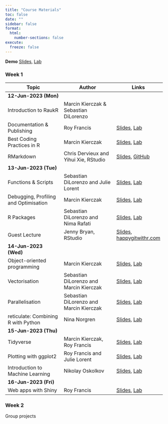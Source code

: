 ```yaml
---
title: "Course Materials"
toc: false
date: ""
sidebar: false
format:
  html:
    number-sections: false
execute:
  freeze: false
---
```


**Demo** [Slides](slides/demo/index.html), [Lab](labs/demo/index.html)
  
### Week 1

:::{.contents-table .column-body-outset}
|Topic                                |Author                                 |Links|
|-------------------------------------|---------------------------------------|-----|
|[**12-Jun-2023 (Mon)**]{.highlight}|||
|Introduction to RaukR                |Marcin Kierczak & Sebastian DiLorenzo  ||
|Documentation & Publishing           |Roy Francis                            |[Slides](slides/publishing/index.html), [Lab](labs/publishing/index.html)|
|Best Coding Practices in R           |Marcin Kierczak                        |[Slides](slides/coding/index.html), [Lab](labs/coding/index.html)|
|RMarkdown                            |Chris Dervieux and Yihui Xie, RStudio  |[Slides](https://raukr-2022-rmd-skills.netlify.app), [GitHub](https://github.com/cderv/raukr-2022-rmd-skills)|
|[**13-Jun-2023 (Tue)**]{.highlight}|||
|Functions & Scripts                  |Sebastian DiLorenzo and Julie Lorent   |[Slides](slides/scripting/index.html), [Lab](labs/scripting/index.html)|
|Debugging, Profiling and Optimisation|Marcin Kierczak                        |[Slides](slides/debugging/index.html), [Lab](labs/debugging/index.html)|
|R Packages                           |Sebastian DiLorenzo and Nima Rafati    |[Slides](slides/packages/index.html), [Lab](labs/packages/index.html)|
|Guest Lecture                        |Jenny Bryan, RStudio                   |[Slides](https://rstats-wtf.github.io/wtf-2022-rsc/day1_4), [happygitwithr.com](https://happygitwithr.com/)|
|[**14-Jun-2023 (Wed)**]{.highlight}|||
|Object-oriented programming          |Marcin Kierczak                        |[Slides](slides/oop/index.html), [Lab](labs/oop/index.html)|
|Vectorisation                        |Sebastian DiLorenzo and Marcin Kierczak|[Slides](slides/vectorization/index.html), [Lab](labs/vectorization/index.html)|
|Parallelisation                      |Sebastian DiLorenzo and Marcin Kierczak|[Slides](slides/parallelisation/index.html), [Lab](labs/parallelisation/index.html)|
|reticulate: Combining R with Python  |Nina Norgren                           |[Slides](slides/reticulate/index.html), [Lab](labs/reticulate/index.html)|
|[**15-Jun-2023 (Thu)**]{.highlight}|||
|Tidyverse                            |Marcin Kierczak, Roy Francis           |[Slides](slides/tidyverse/index.html), [Lab](labs/tidyverse/index.html)|
|Plotting with ggplot2                |Roy Francis and Julie Lorent           |[Slides](slides/ggplot/index.html), [Lab](labs/ggplot/index.html)|
|Introduction to Machine Learning     |Nikolay Oskolkov                       |[Slides](slides/ml/index.html), [Lab](labs/ml/index.html)|
|[**16-Jun-2023 (Fri)**]{.highlight}|||
|Web apps with Shiny                  |Roy Francis                            |[Slides](slides/shiny/index.html), [Lab](labs/shiny/index.html)|
:::

### Week 2

Group projects
